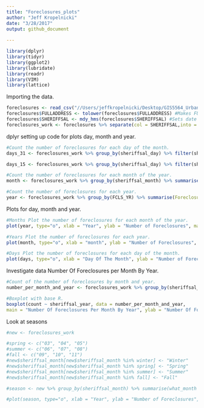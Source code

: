 ```yaml
---
title: "Foreclosures_plots"
author: "Jeff Kropelnicki"
date: "3/28/2017"
output: github_document
        
---
```


```r
library(dplyr)
library(tidyr)
library(ggplot2)
library(lubridate)
library(readr)
library(VIM)
library(lattice)
```

Importing the data. 
```r
foreclosures <- read_csv("//Users/jeffkropelnicki/Desktop/GIS5564_Urban_GIS/Project/foreclosures..csv") 
foreclosures$FULLADDRESS <- tolower(foreclosures$FULLADDRESS) #Makes FULLADDRESS to lowercase for a join with parcels 
foreclosures$SHERIFFSAL <- mdy_hms(foreclosures$SHERIFFSAL) #Sets date to hours minutes sec.
foreclosures_work <- foreclosures %>% separate(col = SHERIFFSAL,into = c("sheriffsal_year", "sheriffsal_month", "sheriffsal_day"), sep = "-") #separate SALE_DATE to year, month and day.
```


dplyr setting up code for plots day, month and year. 
```r
#Count the number of foreclosures for each day of the month. 
days_31 <- foreclosures_work %>% group_by(sheriffsal_day) %>% filter(sheriffsal_day > 15) %>% summarise(Foreclosure = n()) %>% arrange(sheriffsal_day) %>% rename(Day_of_Month = sheriffsal_day)

days_15 <- foreclosures_work %>% group_by(sheriffsal_day) %>% filter(sheriffsal_day <= 15) %>% summarise(Foreclosure = n()) %>% arrange(sheriffsal_day) %>% rename(Day_of_Month = sheriffsal_day)

#Count the number of foreclosures for each month of the year. 
month <- foreclosures_work %>% group_by(sheriffsal_month) %>% summarise(Foreclosure = n()) %>% arrange(sheriffsal_month) %>% rename(Month = sheriffsal_month)

#Count the number of foreclosures for each year.
year <- foreclosures_work %>% group_by(FCLS_YR) %>% summarise(Foreclosure = n()) %>% arrange(FCLS_YR) %>% rename(Year = FCLS_YR)
```   
    
Plots for day, month and year. 
```r

#Months Plot the number of foreclosures for each month of the year. 
plot(year, type="o", xlab = "Year", ylab = "Number of Foreclosures", main = "Total Foreclosures Over 2005 to 2016")

#Years Plot the number of foreclosures for each year. 
plot(month, type="o", xlab = "month", ylab = "Number of Foreclosures", main = "Total Foreclosures In All Months")

#Days Plot the number of foreclosures for each day of the month. 
plot(days, type="o", xlab = "Day Of The Month", ylab = "Number of Foreclosures", main = "Total On Each Day Of The Month")

```   
   
   
Investigate data Number Of Foreclosures per Month By Year.   
```r
#Count of the number of foreclosures by month and year. 
number_per_month_and_year <- foreclosures_work %>% group_by(sheriffsal_year, sheriffsal_month) %>% summarize(count = n())

#Boxplot with base R. 
boxplot(count ~ sheriffsal_year, data = number_per_month_and_year, 
main = "Number Of Foreclosures Per Month By Year", ylab = "Number Of Foreclosures", xlab = "Year", col = c("cyan1"), cex = 1, pch = 21)
```   
   
Look at seasons   
```r
#new <- foreclosures_work

#spring <- c("03", "04", "05")
#summer <- c("06", "07", "08")
#fall <- c("09", "10", "11")
#new$sheriffsal_month[new$sheriffsal_month %in% winter] <- "Winter"
#new$sheriffsal_month[new$sheriffsal_month %in% spring] <- "Spring"
#new$sheriffsal_month[new$sheriffsal_month %in% summer] <- "Summer"
#new$sheriffsal_month[new$sheriffsal_month %in% fall] <- "Fall"

#season <- new %>% group_by(sheriffsal_month) %>% summarise(what_month = n()) %>% arrange(sheriffsal_month) 

#plot(season, type="o", xlab = "Year", ylab = "Number of Foreclosures", main = "Total Foreclosures Over 2005 to 2016")
```


